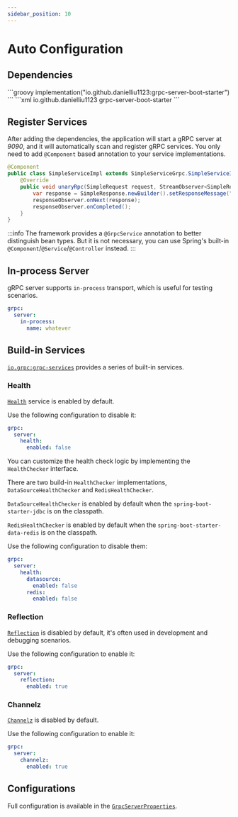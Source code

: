 ```yaml
---
sidebar_position: 10
---
```



# Auto Configuration

## Dependencies

<Tabs>
    <TabItem value="gradle" label="Gradle">
        ```groovy
        implementation("io.github.danielliu1123:grpc-server-boot-starter")
        ```
    </TabItem>
    <TabItem value="maven" label="Maven">
        ```xml
        <dependency>
            <groupId>io.github.danielliu1123</groupId>
            <artifactId>grpc-server-boot-starter</artifactId>
        </dependency>
        ```
    </TabItem>
</Tabs>

## Register Services

After adding the dependencies, the application will start a gRPC server at *9090*,
and it will automatically scan and register gRPC services.
You only need to add `@Component` based annotation to your service implementations.

```java
@Component
public class SimpleServiceImpl extends SimpleServiceGrpc.SimpleServiceImplBase {
    @Override
    public void unaryRpc(SimpleRequest request, StreamObserver<SimpleResponse> responseObserver) {
        var response = SimpleResponse.newBuilder().setResponseMessage("Hello " + request.getRequestMessage()).build();
        responseObserver.onNext(response);
        responseObserver.onCompleted();
    }
}
```

:::info
The framework provides a `@GrpcService` annotation to better distinguish bean types.
But it is not necessary, you can use Spring's built-in `@Component`/`@Service`/`@Controller` instead.
:::

## In-process Server

gRPC server supports `in-process` transport, which is useful for testing scenarios.

```yaml
grpc:
  server:
    in-process:
      name: whatever
```

## Build-in Services

[`io.grpc:grpc-services`](https://mvnrepository.com/artifact/io.grpc/grpc-services) provides a series of built-in services.

### Health

[`Health`](https://grpc.io/docs/guides/health-checking/) service is enabled by default.

Use the following configuration to disable it:

```yaml
grpc:
  server:
    health:
      enabled: false
```

You can customize the health check logic by implementing the `HealthChecker` interface.

There are two build-in `HealthChecker` implementations, `DataSourceHealthChecker` and `RedisHealthChecker`.

`DataSourceHealthChecker` is enabled by default when the `spring-boot-starter-jdbc` is on the classpath.

`RedisHealthChecker` is enabled by default when the `spring-boot-starter-data-redis` is on the classpath.

Use the following configuration to disable them:

```yaml
grpc:
  server:
    health:
      datasource:
        enabled: false
      redis:
        enabled: false
```

### Reflection

[`Reflection`](https://grpc.io/docs/guides/reflection/) is disabled by default, it's often used in development and debugging scenarios.

Use the following configuration to enable it:

```yaml
grpc:
  server:
    reflection:
      enabled: true
```

### Channelz

[`Channelz`](https://grpc.io/blog/a-short-introduction-to-channelz/) is disabled by default.

Use the following configuration to enable it:

```yaml
grpc:
  server:
    channelz:
      enabled: true
```

## Configurations

Full configuration is available in the [`GrpcServerProperties`](https://github.com/DanielLiu1123/grpc-starter/blob/main/grpc-boot-autoconfigure/grpc-server-boot-autoconfigure/src/main/java/grpcstarter/server/GrpcServerProperties.java).
